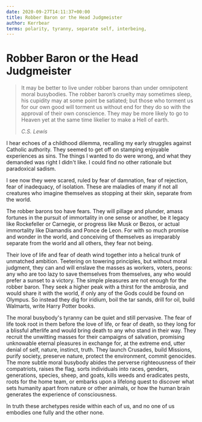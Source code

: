 ```yaml
---
date: 2020-09-27T14:11:37+00:00
title: Robber Baron or the Head Judgmeister
author: Kerrbear
terms: polarity, tyranny, separate self, interbeing,
---
```


# Robber Baron or the Head Judgmeister

> It may be better to live under robber barons than under omnipotent moral busybodies. The robber baron’s cruelty may sometimes sleep, his cupidity may at some point be satiated; but those who torment us for our own good will torment us without end for they do so with the approval of their own conscience. They may be more likely to go to Heaven yet at the same time likelier to make a Hell of earth.
>
> <cite>C.S. Lewis</cite>

I hear echoes of a childhood dilemma, recalling my early struggles against Catholic authority. They seemed to get off on stamping enjoyable experiences as sins. The things I wanted to do were wrong, and what they demanded was right I didn't like. I could find no other rationale but paradoxical sadism.

I see now they were scared, ruled by fear of damnation, fear of rejection, fear of inadequacy, of isolation. These are maladies of many if not all creatures who imagine themselves as stopping at their skin, separate from the world.

The robber barons too have fears. They will pillage and plunder, amass fortunes in the pursuit of immortality in one sense or another, be it legacy like Rockefeller or Carnegie, or progress like Musk or Bezos, or actual immortality like Diamandis and Ponce de Leon. For with so much promise and wonder in the world, and conceiving of themselves as irreparably separate from the world and all others, they fear not being.

Their love of life and fear of death wind together into a helical trunk of unmatched ambition. Teetering on towering principles, but without moral judgment, they can and will enslave the masses as workers, voters, peons: any who are too lazy to save themselves from themselves, any who would prefer a sunset to a victory. The simple pleasures are not enough for the robber baron. They seek a higher peak with a thirst for the ambrosia, and would share it with the world, if only any of the Gods could be found on Olympus. So instead they dig for iridium, boil the tar sands, drill for oil, build Walmarts, write Harry Potter books.

The moral busybody's tyranny can be quiet and still pervasive. The fear of life took root in them before the love of life, or fear of death, so they long for a blissful afterlife and would bring death to any who stand in their way. They recruit the unwitting masses for their campaigns of salvation, promising unknowable eternal pleasures in exchange for, at the extreme end, utter denial of self, nature, instinct, truth. They launch Crusades, build Missions, purify society, preserve nature, protect the environment, commit genocides. The more subtle moral busybody abides the perverse righteousness of their compatriots, raises the flag, sorts individuals into races, genders, generations, species, sheep, and goats, kills weeds and eradicates pests, roots for the home team, or embarks upon a lifelong quest to discover what sets humanity apart from nature or other animals, or how the human brain generates the experience of consciousness.

In truth these archetypes reside within each of us, and no one of us embodies one fully and the other none.
